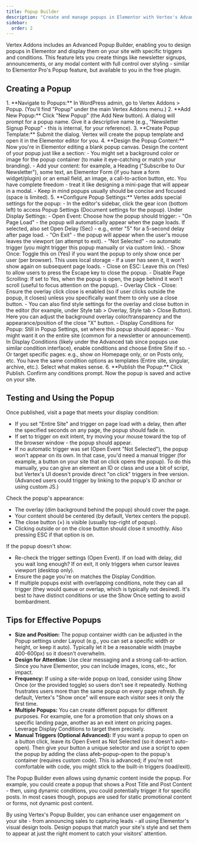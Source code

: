 ```yaml
---
title: Popup Builder
description: "Create and manage popups in Elementor with Vertex's Advanced Popup Builder - design modals and set when/where they appear."
sidebar:
  order: 2
---
```


Vertex Addons includes an Advanced Popup Builder, enabling you to design popups in Elementor and display them on your site with specific triggers and conditions. This feature lets you create things like newsletter signups, announcements, or any modal content with full control over styling - similar to Elementor Pro's Popup feature, but available to you in the free plugin.

## Creating a Popup
<Steps>
1. **Navigate to Popups:** In WordPress admin, go to Vertex Addons > Popup. (You'll find "Popup" under the main Vertex Addons menu.)
2. **Add New Popup:** Click "New Popup" (the Add New button). A dialog will prompt for a popup name. Give it a descriptive name (e.g., "Newsletter Signup Popup" - this is internal, for your reference).
3. **Create Popup Template:** Submit the dialog. Vertex will create the popup template and open it in the Elementor editor for you.
4. **Design the Popup Content:** Now you're in Elementor editing a blank popup canvas. Design the content of your popup just like a section:
   - You might set a background color or image for the popup container (to make it eye-catching or match your branding).
   - Add your content: for example, a Heading ("Subscribe to Our Newsletter"), some text, an Elementor Form (if you have a form widget/plugin) or an email field, an image, a call-to-action button, etc. You have complete freedom - treat it like designing a mini-page that will appear in a modal.
   - Keep in mind popups usually should be concise and focused (space is limited).
5. **Configure Popup Settings:** Vertex adds special settings for the popup:
   - In the editor's sidebar, click the gear icon (bottom left) to access Popup Settings (Document settings for the popup). Under Display Settings:
     - Open Event: Choose how the popup should trigger:
       - "On Page Load" - the popup will automatically appear when the page loads. If selected, also set Open Delay (Sec) - e.g., enter "5" for a 5-second delay after page load.
       - "On Exit" - the popup will appear when the user's mouse leaves the viewport (an attempt to exit).
       - "Not Selected" - no automatic trigger (you might trigger this popup manually or via custom link).
     - Show Once: Toggle this on (Yes) if you want the popup to only show once per user (per browser). This uses local storage - if a user has seen it, it won't show again on subsequent page loads.
     - Close on ESC: Leave this on (Yes) to allow users to press the Escape key to close the popup.
     - Disable Page Scrolling: If set to Yes, when the popup is open, the page behind it won't scroll (useful to focus attention on the popup).
     - Overlay Click - Close: Ensure the overlay click close is enabled (so if user clicks outside the popup, it closes) unless you specifically want them to only use a close button.
     - You can also find style settings for the overlay and close button in the editor (for example, under Style tab > Overlay, Style tab > Close Button). Here you can adjust the background overlay color/transparency and the appearance/position of the close "X" button.
   - Display Conditions for Popup: Still in Popup Settings, set where this popup should appear:
     - You might want it on the entire site (common for a newsletter or announcement). In Display Conditions (likely under the Advanced tab since popups use similar condition interface), enable conditions and choose Entire Site if so.
     - Or target specific pages: e.g., show on Homepage only, or on Posts only, etc. You have the same condition options as templates (Entire site, singular, archive, etc.). Select what makes sense.
6. **Publish the Popup:** Click Publish. Confirm any conditions prompt. Now the popup is saved and active on your site.
</Steps>

## Testing and Using the Popup

Once published, visit a page that meets your display condition:

- If you set "Entire Site" and trigger on page load with a delay, then after the specified seconds on any page, the popup should fade in.
- If set to trigger on exit intent, try moving your mouse toward the top of the browser window - the popup should appear.
- If no automatic trigger was set (Open Event "Not Selected"), the popup won't appear on its own. In that case, you'd need a manual trigger (for example, a button on your site that on click opens the popup). To do this manually, you can give an element an ID or class and use a bit of script, but Vertex's UI doesn't provide direct "on click" triggers in free version. (Advanced users could trigger by linking to the popup's ID anchor or using custom JS.)

Check the popup's appearance:

- The overlay (dim background behind the popup) should cover the page.
- Your content should be centered (by default, Vertex centers the popup).
- The close button (×) is visible (usually top-right of popup).
- Clicking outside or on the close button should close it smoothly. Also pressing ESC if that option is on.

If the popup doesn't show:

- Re-check the trigger settings (Open Event). If on load with delay, did you wait long enough? If on exit, it only triggers when cursor leaves viewport (desktop only).
- Ensure the page you're on matches the Display Condition.
- If multiple popups exist with overlapping conditions, note they can all trigger (they would queue or overlap, which is typically not desired). It's best to have distinct conditions or use the Show Once setting to avoid bombardment.

## Tips for Effective Popups

- **Size and Position:** The popup container width can be adjusted in the Popup settings under Layout (e.g., you can set a specific width or height, or keep it auto). Typically let it be a reasonable width (maybe 400-600px) so it doesn't overwhelm.
- **Design for Attention:** Use clear messaging and a strong call-to-action. Since you have Elementor, you can include images, icons, etc., for impact.
- **Frequency:** If using a site-wide popup on load, consider using Show Once (or the provided toggle) so users don't see it repeatedly. Nothing frustrates users more than the same popup on every page refresh. By default, Vertex's "Show once" will ensure each visitor sees it only the first time.
- **Multiple Popups:** You can create different popups for different purposes. For example, one for a promotion that only shows on a specific landing page, another as an exit intent on pricing pages. Leverage Display Conditions to target them precisely.
- **Manual Triggers (Optional Advanced):** If you want a popup to open on a button click, leave its Open Event as Not Selected (so it doesn't auto-open). Then give your button a unique selector and use a script to open the popup by adding the class afeb-popup-open to the popup's container (requires custom code). This is advanced; if you're not comfortable with code, you might stick to the built-in triggers (load/exit).

<Aside type="note">The Popup Builder even allows using dynamic content inside the popup. For example, you could create a popup that shows a Post Title and Post Content - then, using dynamic conditions, you could potentially trigger it for specific posts. In most cases though, popups are used for static promotional content or forms, not dynamic post content.</Aside>

By using Vertex's Popup Builder, you can enhance user engagement on your site - from announcing sales to capturing leads - all using Elementor's visual design tools. Design popups that match your site's style and set them to appear at just the right moment to catch your visitors' attention.
